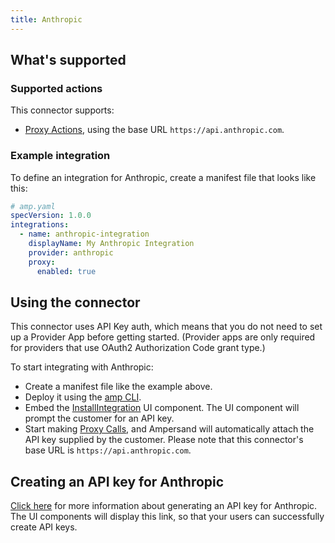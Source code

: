 ```yaml
---
title: Anthropic
---
```

## What's supported

### Supported actions

This connector supports:
- [Proxy Actions](/proxy-actions), using the base URL `https://api.anthropic.com`.

### Example integration

To define an integration for Anthropic, create a manifest file that looks like this:

```YAML
# amp.yaml
specVersion: 1.0.0
integrations:
  - name: anthropic-integration
    displayName: My Anthropic Integration
    provider: anthropic
    proxy:
      enabled: true
```

## Using the connector

This connector uses API Key auth, which means that you do not need to set up a Provider App before getting started. (Provider apps are only required for providers that use OAuth2 Authorization Code grant type.)

To start integrating with Anthropic:
- Create a manifest file like the example above.
- Deploy it using the [amp CLI](/cli/overview).
- Embed the [InstallIntegration](/embeddable-ui-components#install-integration) UI component. The UI component will prompt the customer for an API key.
- Start making [Proxy Calls](/proxy-actions), and Ampersand will automatically attach the API key supplied by the customer. Please note that this connector's base URL is `https://api.anthropic.com`.

## Creating an API key for Anthropic

[Click here](https://docs.anthropic.com/en/api/getting-started#authentication) for more information about generating an API key for Anthropic. The UI components will display this link, so that your users can successfully create API keys.
